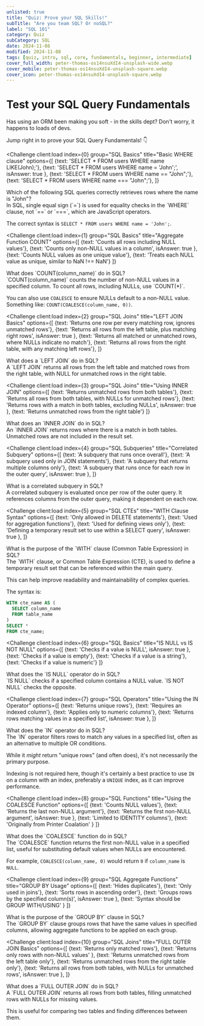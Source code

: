 ```yaml
---
unlisted: true
title: "Quiz: Prove your SQL Skills!"
subTitle: "Are you team SQL? Or noSQL?"
label: "SQL 101"
category: Quiz
subCategory: SQL
date: 2024-11-08
modified: 2024-11-08
tags: [quiz, intro, sql, core, fundamentals, beginner, intermediate]
cover_full_width: peter-thomas-os14nsuXdI4-unsplash-wide.webp
cover_mobile: peter-thomas-os14nsuXdI4-unsplash-square.webp
cover_icon: peter-thomas-os14nsuXdI4-unsplash-square.webp
---
```



# Test your SQL Query Fundamentals

Has using an ORM been making you soft - in the skills dept? 
Don't worry, it happens to loads of devs. 

Jump right in to prove your SQL Query Fundamentals! 👇

<QuizUI>

<Challenge
  client:load
  index={0}
  group="SQL Basics"
  title="Basic WHERE clause"
  options={[
    {text: 'SELECT * FROM users WHERE name LIKE(John);'},
    {text: 'SELECT * FROM users WHERE name = \'John\';', isAnswer: true },
    {text: 'SELECT * FROM users WHERE name == "John";'},
    {text: 'SELECT * FROM users WHERE name === "John";'},
  ]}
>
  <slot name="question">
  <div className="question">
    Which of the following SQL queries correctly retrieves rows where the name is "John"?
  </div>
  </slot>

  <slot name="explanation">
  <div className="explanation">
In SQL, single equal sign (`=`) is used for equality checks in the `WHERE` clause, not `==` or `===`, which are JavaScript operators.

The correct syntax is `SELECT * FROM users WHERE name = 'John';`.
  </div>
  </slot>
</Challenge>

<Challenge
  client:load
  index={1}
  group="SQL Basics"
  title="Aggregate Function COUNT"
  options={[
    {text: 'Counts all rows including NULL values'},
    {text: 'Counts only non-NULL values in a column', isAnswer: true },
    {text: 'Counts NULL values as one unique value'},
    {text: 'Treats each NULL value as unique, similar to NaN !== NaN'}
  ]}
>
  <slot name="question">
  <div className="question">
    What does `COUNT(column_name)` do in SQL?
  </div>
  </slot>

  <slot name="explanation">
  <div className="explanation">
`COUNT(column_name)` counts the number of non-NULL values in a specified column. To count all rows, including NULLs, use `COUNT(*)`.

You can also use `COALESCE` to ensure NULLs default to a non-NULL value. Something like: `COUNT(COALESCE(column_name, 0))`.
  </div>
  </slot>
</Challenge>

<Challenge
  client:load
  index={2}
  group="SQL Joins"
  title="LEFT JOIN Basics"
  options={[
    {text: 'Returns one row per every matching row, ignores unmatched rows'},
    {text: 'Returns all rows from the left table, plus matching right rows', isAnswer: true },
    {text: 'Returns all matched or unmatched rows, where NULLs indicate no match'},
    {text: 'Returns all rows from the right table, with any matching left rows'},
  ]}
>
  <slot name="question">
  <div className="question">
    What does a `LEFT JOIN` do in SQL?
  </div>
  </slot>

  <slot name="explanation">
  <div className="explanation">
A `LEFT JOIN` returns all rows from the left table and matched rows from the right table, with NULL for unmatched rows in the right table.
  </div>
  </slot>
</Challenge>

<Challenge
  client:load
  index={3}
  group="SQL Joins"
  title="Using INNER JOIN"
  options={[
    {text: 'Returns unmatched rows from both tables'},
    {text: 'Returns all rows from both tables, with NULLs for unmatched rows'},
    {text: 'Returns rows with a match in both tables, excluding NULLs', isAnswer: true },
    {text: 'Returns unmatched rows from the right table'}
  ]}
>
  <slot name="question">
  <div className="question">
    What does an `INNER JOIN` do in SQL?
  </div>
  </slot>

  <slot name="explanation">
  <div className="explanation">
An `INNER JOIN` returns rows where there is a match in both tables. Unmatched rows are not included in the result set.
  </div>
  </slot>
</Challenge>

<Challenge
  client:load
  index={4}
  group="SQL Subqueries"
  title="Correlated Subquery"
  options={[
    {text: 'A subquery that runs once overall'},
    {text: 'A subquery used only in JOIN statements'},
    {text: 'A subquery that returns multiple columns only'},
    {text: 'A subquery that runs once for each row in the outer query', isAnswer: true },
  ]}
>
  <slot name="question">
  <div className="question">
    What is a correlated subquery in SQL?
  </div>
  </slot>

  <slot name="explanation">
  <div className="explanation">
A correlated subquery is evaluated once per row of the outer query. It references columns from the outer query, making it dependent on each row.
  </div>
  </slot>
</Challenge>

<Challenge
  client:load
  index={5}
  group="SQL CTEs"
  title="WITH Clause Syntax"
  options={[
    {text: 'Only allowed in DELETE statements'},
    {text: 'Used for aggregation functions'},
    {text: 'Used for defining views only'},
    {text: 'Defining a temporary result set to use within a SELECT query', isAnswer: true },
  ]}
>
  <slot name="question">
  <div className="question">
    What is the purpose of the `WITH` clause (Common Table Expression) in SQL?
  </div>
  </slot>

  <slot name="explanation">
  <div className="explanation">
The `WITH` clause, or Common Table Expression (CTE), is used to define a temporary result set that can be referenced within the main query.

This can help improve readability and maintainability of complex queries.

The syntax is:
```sql
WITH cte_name AS (
  SELECT column_name
  FROM table_name
)
SELECT *
FROM cte_name;
```

  </div>
  </slot>
</Challenge>

<Challenge
  client:load
  index={6}
  group="SQL Basics"
  title="IS NULL vs IS NOT NULL"
  options={[
    {text: 'Checks if a value is NULL', isAnswer: true },
    {text: 'Checks if a value is empty'},
    {text: 'Checks if a value is a string'},
    {text: 'Checks if a value is numeric'}
  ]}
>
  <slot name="question">
  <div className="question">
    What does the `IS NULL` operator do in SQL?
  </div>
  </slot>

  <slot name="explanation">
  <div className="explanation">
`IS NULL` checks if a specified column contains a NULL value. `IS NOT NULL` checks the opposite.
  </div>
  </slot>
</Challenge>

<Challenge
  client:load
  index={7}
  group="SQL Operators"
  title="Using the IN Operator"
  options={[
    {text: 'Returns unique rows'},
    {text: 'Requires an indexed column'},
    {text: 'Applies only to numeric columns'},
    {text: 'Returns rows matching values in a specified list', isAnswer: true },
  ]}
>
  <slot name="question">
  <div className="question">
    What does the `IN` operator do in SQL?
  </div>
  </slot>

  <slot name="explanation">
  <div className="explanation">
The `IN` operator filters rows to match any values in a specified list, often as an alternative to multiple OR conditions.

While it *might* return "unique rows" (and often does), it's not necessarily the primary purpose. 

Indexing is not required here, though it's certainly a best practice to use `IN` on a column with an index, preferably a `UNIQUE` index, as it can improve performance.

  </div>
  </slot>
</Challenge>

<Challenge
  client:load
  index={8}
  group="SQL Functions"
  title="Using the COALESCE Function"
  options={[
    {text: 'Counts NULL values'},
    {text: 'Returns the last non-NULL argument'},
    {text: 'Returns the first non-NULL argument', isAnswer: true },
    {text: 'Limited to IDENTITY columns'},
    {text: 'Originally from Printer Coalation' }
  ]}
>
  <slot name="question">
  <div className="question">
    What does the `COALESCE` function do in SQL?
  </div>
  </slot>

  <slot name="explanation">
  <div className="explanation">
The `COALESCE` function returns the first non-NULL value in a specified list, useful for substituting default values when NULLs are encountered.

For example, `COALESCE(column_name, 0)` would return `0` if `column_name` is `NULL`.
  </div>
  </slot>
</Challenge>

<Challenge
  client:load
  index={9}
  group="SQL Aggregate Functions"
  title="GROUP BY Usage"
  options={[
    {text: 'Hides duplicates'},
    {text: 'Only used in joins'},
    {text: 'Sorts rows in ascending order'},
    {text: 'Groups rows by the specified column(s)', isAnswer: true },
    {text: 'Syntax should be GROUP WITH/USING' }
  ]}
>
  <slot name="question">
  <div className="question">
    What is the purpose of the `GROUP BY` clause in SQL?
  </div>
  </slot>

  <slot name="explanation">
  <div className="explanation">
The `GROUP BY` clause groups rows that have the same values in specified columns, allowing aggregate functions to be applied on each group.
  </div>
  </slot>
</Challenge>

<Challenge
  client:load
  index={10}
  group="SQL Joins"
  title="FULL OUTER JOIN Basics"
  options={[
    {text: 'Returns only matched rows'},
    {text: 'Returns only rows with non-NULL values' },
    {text: 'Returns unmatched rows from the left table only'},
    {text: 'Returns unmatched rows from the right table only'},
    {text: 'Returns all rows from both tables, with NULLs for unmatched rows', isAnswer: true },
  ]}
>
  <slot name="question">
  <div className="question">
    What does a `FULL OUTER JOIN` do in SQL?
  </div>
  </slot>

  <slot name="explanation">
  <div className="explanation">
A `FULL OUTER JOIN` returns all rows from both tables, filling unmatched rows with NULLs for missing values.

This is useful for comparing two tables and finding differences between them.
  </div>
  </slot>
</Challenge>

</QuizUI>
